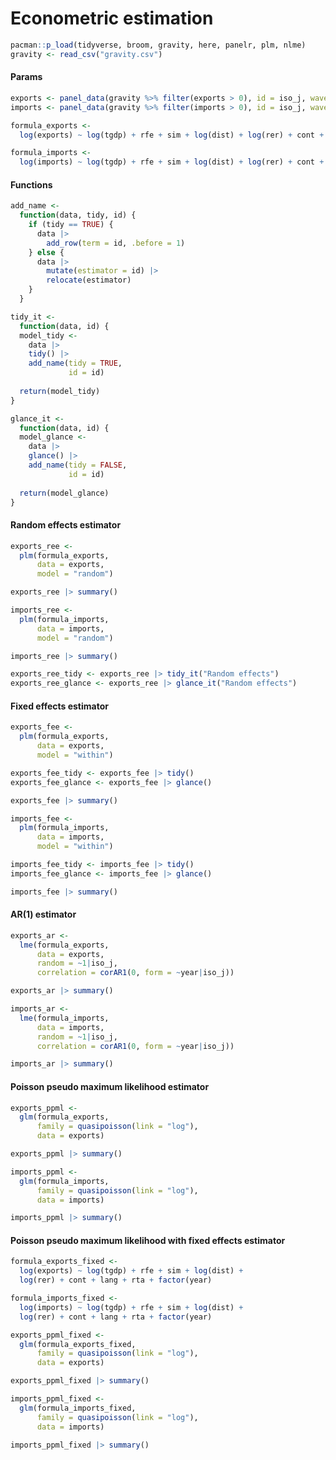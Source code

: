 # Econometric estimation

```r
pacman::p_load(tidyverse, broom, gravity, here, panelr, plm, nlme)
gravity <- read_csv("gravity.csv")
```

#### Params

```r
exports <- panel_data(gravity %>% filter(exports > 0), id = iso_j, wave = year)
imports <- panel_data(gravity %>% filter(imports > 0), id = iso_j, wave = year)
```

```r
formula_exports <- 
  log(exports) ~ log(tgdp) + rfe + sim + log(dist) + log(rer) + cont + lang + rta

formula_imports <- 
  log(imports) ~ log(tgdp) + rfe + sim + log(dist) + log(rer) + cont + lang + rta
```

#### Functions

```r
add_name <- 
  function(data, tidy, id) {
    if (tidy == TRUE) {
      data |> 
        add_row(term = id, .before = 1)
    } else {
      data |> 
        mutate(estimator = id) |> 
        relocate(estimator)
    }
  }

tidy_it <- 
  function(data, id) {
  model_tidy <- 
    data |> 
    tidy() |> 
    add_name(tidy = TRUE, 
             id = id)
  
  return(model_tidy)
}

glance_it <- 
  function(data, id) {
  model_glance <- 
    data |> 
    glance() |> 
    add_name(tidy = FALSE, 
             id = id)
  
  return(model_glance)
}
```

#### Random effects estimator

```r
exports_ree <- 
  plm(formula_exports,
      data = exports,
      model = "random")

exports_ree |> summary()
```

```r
imports_ree <- 
  plm(formula_imports,
      data = imports,
      model = "random")

imports_ree |> summary()
```

```r
exports_ree_tidy <- exports_ree |> tidy_it("Random effects")
exports_ree_glance <- exports_ree |> glance_it("Random effects")
```

#### Fixed effects estimator

```r
exports_fee <- 
  plm(formula_exports,
      data = exports,
      model = "within")

exports_fee_tidy <- exports_fee |> tidy()
exports_fee_glance <- exports_fee |> glance()

exports_fee |> summary()
```

```r
imports_fee <- 
  plm(formula_imports,
      data = imports,
      model = "within")

imports_fee_tidy <- imports_fee |> tidy()
imports_fee_glance <- imports_fee |> glance()

imports_fee |> summary()
```

#### AR(1) estimator

```r
exports_ar <- 
  lme(formula_exports,
      data = exports,
      random = ~1|iso_j,
      correlation = corAR1(0, form = ~year|iso_j))

exports_ar |> summary()
```

```r
imports_ar <- 
  lme(formula_imports,
      data = imports,
      random = ~1|iso_j,
      correlation = corAR1(0, form = ~year|iso_j))

imports_ar |> summary()
```

#### Poisson pseudo maximum likelihood estimator

```r
exports_ppml <- 
  glm(formula_exports,
      family = quasipoisson(link = "log"),
      data = exports)

exports_ppml |> summary()
```

```r
imports_ppml <- 
  glm(formula_imports,
      family = quasipoisson(link = "log"),
      data = imports)

imports_ppml |> summary()
```

#### Poisson pseudo maximum likelihood with fixed effects estimator

```r
formula_exports_fixed <- 
  log(exports) ~ log(tgdp) + rfe + sim + log(dist) + 
  log(rer) + cont + lang + rta + factor(year)

formula_imports_fixed <- 
  log(imports) ~ log(tgdp) + rfe + sim + log(dist) + 
  log(rer) + cont + lang + rta + factor(year)
```

```r
exports_ppml_fixed <- 
  glm(formula_exports_fixed,
      family = quasipoisson(link = "log"),
      data = exports)

exports_ppml_fixed |> summary()
```

```r
imports_ppml_fixed <- 
  glm(formula_imports_fixed,
      family = quasipoisson(link = "log"),
      data = imports)

imports_ppml_fixed |> summary()
```
